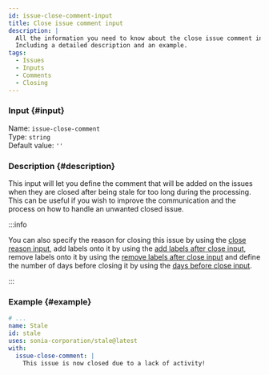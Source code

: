 ```yaml
---
id: issue-close-comment-input
title: Close issue comment input
description: |
  All the information you need to know about the close issue comment input.
  Including a detailed description and an example.
tags:
  - Issues
  - Inputs
  - Comments
  - Closing
---
```


### Input {#input}

Name: `issue-close-comment`  
Type: `string`  
Default value: `''`

### Description {#description}

This input will let you define the comment that will be added on the issues when they are closed after being stale for too long during the processing.  
This can be useful if you wish to improve the communication and the process on how to handle an unwanted closed issue.

:::info

You can also specify the reason for closing this issue by using the [close reason input](issue-close-reason-input),
add labels onto it by using the [add labels after close input](issue-add-labels-after-close-input),
remove labels onto it by using the [remove labels after close input](issue-remove-labels-after-close-input)
and define the number of days before closing it by using the [days before close input](issue-days-before-close-input).

:::

### Example {#example}

```yml {6-7}
# ...
name: Stale
id: stale
uses: sonia-corporation/stale@latest
with:
  issue-close-comment: |
    This issue is now closed due to a lack of activity!
```
